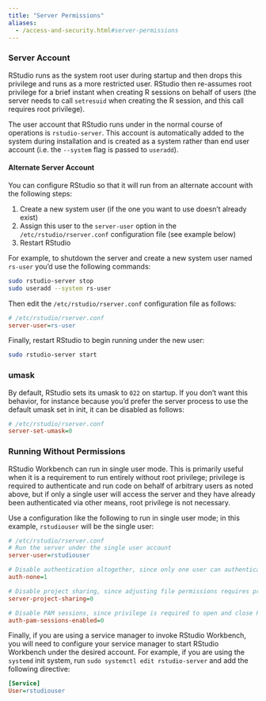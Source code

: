 ```yaml
---
title: "Server Permissions"
aliases:
  - /access-and-security.html#server-permissions
---
```


### Server Account

RStudio runs as the system root user during startup and then drops this privilege and runs as a more restricted user. RStudio then re-assumes root privilege for a brief instant when creating R sessions on behalf of users (the server needs to call `setresuid` when creating the R session, and this call requires root privilege). 

The user account that RStudio runs under in the normal course of operations is `rstudio-server`. This account is automatically added to the system during installation and is created as a system rather than end user account (i.e. the `--system` flag is passed to `useradd`).

#### Alternate Server Account

You can configure RStudio so that it will run from an alternate account with the following steps:

1. Create a new system user (if the one you want to use doesn't already exist)
2. Assign this user to the `server-user` option in the `/etc/rstudio/rserver.conf` configuration file (see example below)
3. Restart RStudio

For example, to shutdown the server and create a new system user named `rs-user` you'd use the following commands:

```bash
sudo rstudio-server stop
sudo useradd --system rs-user
```

Then edit the `/etc/rstudio/rserver.conf` configuration file as follows:

```ini
# /etc/rstudio/rserver.conf
server-user=rs-user
```

Finally, restart RStudio to begin running under the new user:

```bash
sudo rstudio-server start
```

### umask 

By default, RStudio sets its umask to `022` on startup. If you don't want this behavior, for instance because you'd prefer the server process to use the default umask set in init, it can be disabled as follows:

```ini
# /etc/rstudio/rserver.conf
server-set-umask=0
```

### Running Without Permissions

RStudio Workbench can run in single user mode. This is primarily useful when it is a requirement to run entirely without root privilege; privilege is required to authenticate and run code on behalf of arbitrary users as noted above, but if only a single user will access the server and they have already been authenticated via other means, root privilege is not necessary.

Use a configuration like the following to run in single user mode; in this example, `rstudiouser` will be the single user:

```ini
# /etc/rstudio/rserver.conf
# Run the server under the single user account
server-user=rstudiouser

# Disable authentication altogether, since only one user can authenticate
auth-none=1

# Disable project sharing, since adjusting file permissions requires privilege
server-project-sharing=0

# Disable PAM sessions, since privilege is required to open and close PAM sessions
auth-pam-sessions-enabled=0
```

Finally, if you are using a service manager to invoke RStudio Workbench, you will need to configure your service manager to start RStudio Workbench under the desired account. For example, if you are using the `systemd` init system, run `sudo systemctl edit rstudio-server` and add the following directive:

```ini
[Service]
User=rstudiouser
```